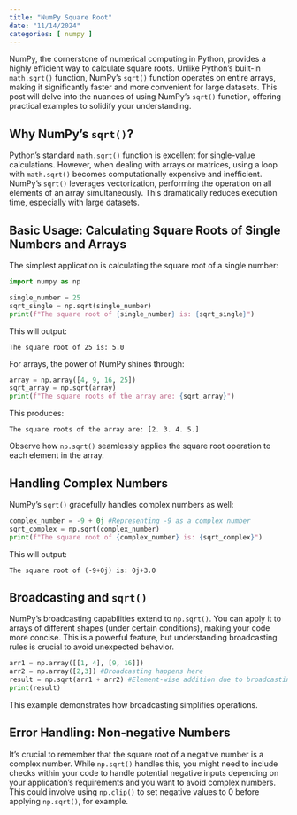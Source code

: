 ```yaml
---
title: "NumPy Square Root"
date: "11/14/2024"
categories: [ numpy ]
---
```



NumPy, the cornerstone of numerical computing in Python, provides a highly efficient way to calculate square roots.  Unlike Python's built-in `math.sqrt()` function, NumPy's `sqrt()` function operates on entire arrays, making it significantly faster and more convenient for large datasets. This post will delve into the nuances of using NumPy's `sqrt()` function, offering practical examples to solidify your understanding.


##  Why NumPy's `sqrt()`?

Python's standard `math.sqrt()` function is excellent for single-value calculations. However, when dealing with arrays or matrices, using a loop with `math.sqrt()` becomes computationally expensive and inefficient. NumPy's `sqrt()` leverages vectorization, performing the operation on all elements of an array simultaneously. This dramatically reduces execution time, especially with large datasets.


##  Basic Usage: Calculating Square Roots of Single Numbers and Arrays

The simplest application is calculating the square root of a single number:

```python
import numpy as np

single_number = 25
sqrt_single = np.sqrt(single_number)
print(f"The square root of {single_number} is: {sqrt_single}") 
```

This will output:

```
The square root of 25 is: 5.0
```

For arrays, the power of NumPy shines through:

```python
array = np.array([4, 9, 16, 25])
sqrt_array = np.sqrt(array)
print(f"The square roots of the array are: {sqrt_array}")
```

This produces:

```
The square roots of the array are: [2. 3. 4. 5.]
```

Observe how `np.sqrt()` seamlessly applies the square root operation to each element in the array.


## Handling Complex Numbers

NumPy's `sqrt()` gracefully handles complex numbers as well:

```python
complex_number = -9 + 0j #Representing -9 as a complex number
sqrt_complex = np.sqrt(complex_number)
print(f"The square root of {complex_number} is: {sqrt_complex}")
```

This will output:

```
The square root of (-9+0j) is: 0j+3.0
```


##  Broadcasting and  `sqrt()`

NumPy's broadcasting capabilities extend to `np.sqrt()`. You can apply it to arrays of different shapes (under certain conditions), making your code more concise.  This is a powerful feature, but understanding broadcasting rules is crucial to avoid unexpected behavior.


```python
arr1 = np.array([[1, 4], [9, 16]])
arr2 = np.array([2,3]) #Broadcasting happens here
result = np.sqrt(arr1 + arr2) #Element-wise addition due to broadcasting then sqrt
print(result)
```

This example demonstrates how broadcasting simplifies operations.


## Error Handling: Non-negative Numbers

It's crucial to remember that the square root of a negative number is a complex number.  While `np.sqrt()` handles this, you might need to include checks within your code to handle potential negative inputs depending on your application's requirements and you want to avoid complex numbers.  This could involve using `np.clip()` to set negative values to 0 before applying `np.sqrt()`, for example.


